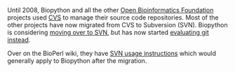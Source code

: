 Until 2008, Biopython and all the other [http://open-bio.org Open Bioinformatics Foundation] projects used [[CVS]] to manage their source code repositories.  Most of the other projects have now migrated from CVS to Subversion (SVN).  Biopython is considering [[Subversion_migration|moving over to SVN]], but has now started [[GitMigration|evaluating git instead]].

Over on the BioPerl wiki, they have [[bp:Using_Subversion|SVN usage instructions]] which would generally apply to Biopython after the migration.